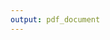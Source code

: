 ```yaml
---
output: pdf_document
---
```


\begin{centering}

\normalsize
.

\vspace{6 cm}

\Huge

{\bf Market Power and Hospital Prices: Evidence from New Hampshire}

\vspace{3 cm}

\Large
Teresa Rokos


\vspace{3 cm}


\normalsize
PRESENTED TO THE DEPARTMENT OF ECONOMICS\\
IN PARTIAL FULFILLMENT OF THE REQUIREMENTS FOR\\
A BACHELOR OF ARTS DEGREE WITH HONORS\\


\vspace{3 cm}

\normalsize
Harvard College

\normalsize
February 2019

\end{centering}